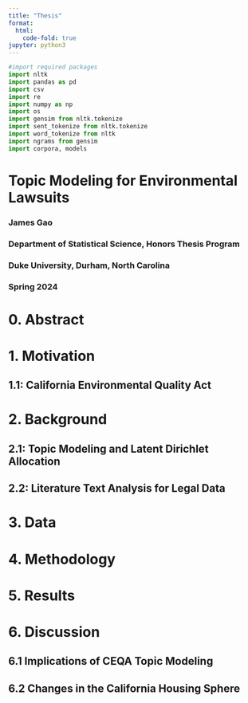 ```yaml
---
title: "Thesis"
format:
  html:
    code-fold: true
jupyter: python3
---
```


```python
#import required packages 
import nltk 
import pandas as pd 
import csv 
import re 
import numpy as np 
import os 
import gensim from nltk.tokenize 
import sent_tokenize from nltk.tokenize 
import word_tokenize from nltk 
import ngrams from gensim 
import corpora, models
```

# Topic Modeling for Environmental Lawsuits

### James Gao

### Department of Statistical Science, Honors Thesis Program

### Duke University, Durham, North Carolina

### Spring 2024

## 

# 0. Abstract

# 1. Motivation

## 1.1: California Environmental Quality Act

# 2. Background

## 2.1: Topic Modeling and Latent Dirichlet Allocation

## 2.2: Literature Text Analysis for Legal Data

# 3. Data

# 4. Methodology

# 5. Results

# 6. Discussion

## 6.1 Implications of CEQA Topic Modeling

## 6.2 Changes in the California Housing Sphere